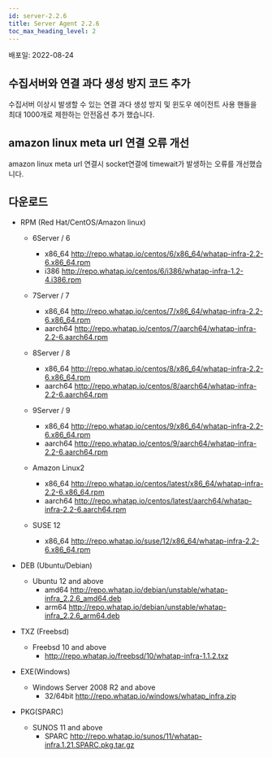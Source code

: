 ```yaml
---
id: server-2.2.6
title: Server Agent 2.2.6
toc_max_heading_level: 2
---
```


배포일: 2022-08-24

## 수집서버와 연결 과다 생성 방지 코드 추가  

수집서버 이상시 발생할 수 있는 연결 과다 생성 방지 및 윈도우 에이전트 사용 핸들을 최대 1000개로 제한하는 안전옵션 추가 했습니다.

## amazon linux meta url 연결 오류 개선 

amazon linux meta url 연결시 socket연결에 timewait가 발생하는 오류를 개선했습니다. 

## 다운로드

* RPM (Red Hat/CentOS/Amazon linux)
  * 6Server / 6 
    * x86_64 http://repo.whatap.io/centos/6/x86_64/whatap-infra-2.2-6.x86_64.rpm 
    * i386 http://repo.whatap.io/centos/6/i386/whatap-infra-1.2-4.i386.rpm
  * 7Server / 7 
    * x86_64 http://repo.whatap.io/centos/7/x86_64/whatap-infra-2.2-6.x86_64.rpm 
    * aarch64 http://repo.whatap.io/centos/7/aarch64/whatap-infra-2.2-6.aarch64.rpm

  * 8Server / 8 
    * x86_64 http://repo.whatap.io/centos/8/x86_64/whatap-infra-2.2-6.x86_64.rpm 
    * aarch64 http://repo.whatap.io/centos/8/aarch64/whatap-infra-2.2-6.aarch64.rpm

  * 9Server / 9 
    * x86_64 http://repo.whatap.io/centos/9/x86_64/whatap-infra-2.2-6.x86_64.rpm 
    * aarch64 http://repo.whatap.io/centos/9/aarch64/whatap-infra-2.2-6.aarch64.rpm

  * Amazon Linux2
    * x86_64 http://repo.whatap.io/centos/latest/x86_64/whatap-infra-2.2-6.x86_64.rpm 
    * aarch64 http://repo.whatap.io/centos/latest/aarch64/whatap-infra-2.2-6.aarch64.rpm

  * SUSE 12
    * x86_64 http://repo.whatap.io/suse/12/x86_64/whatap-infra-2.2-6.x86_64.rpm

* DEB (Ubuntu/Debian)
  * Ubuntu 12 and above
    * amd64 http://repo.whatap.io/debian/unstable/whatap-infra_2.2.6_amd64.deb
    * arm64 http://repo.whatap.io/debian/unstable/whatap-infra_2.2.6_arm64.deb

* TXZ (Freebsd)
  * Freebsd 10 and above
    * http://repo.whatap.io/freebsd/10/whatap-infra-1.1.2.txz

* EXE(Windows)
  * Windows Server 2008 R2 and above
    * 32/64bit http://repo.whatap.io/windows/whatap_infra.zip

* PKG(SPARC)
  * SUNOS 11 and above
    * SPARC http://repo.whatap.io/sunos/11/whatap-infra.1.21.SPARC.pkg.tar.gz